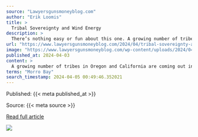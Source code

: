 ```yaml
---
source: "Lawyersgunsmoneyblog.com"
author: "Erik Loomis"
title: >
  Tribal Sovereignty and Wind Energy
description: >
  There’s nothing easy or fun about this one. A growing number of tribes in Oregon and California are coming out in opposition to federal offshore wind projects. Some tribes don’t believe there’s been enough research into the impacts on the environment. At leas…
url: "https://www.lawyersgunsmoneyblog.com/2024/04/tribal-sovereignty-and-wind-energy"
image: "https://www.lawyersgunsmoneyblog.com/wp-content/uploads/2024/04/download-1024x538.jpeg"
published_at: 2024-04-03
content: >
  A growing number of tribes in Oregon and California are coming out in opposition to federal offshore wind projects. Some tribes dont believe theres been enough research into the impacts on the enviro… [+3509 chars]
terms: "Morro Bay"
search_timestamp: 2024-04-05 00:49:46.352021
---
```



Published: {{< meta published_at >}}


Source: {{< meta source >}}


[Read full article]({{< meta url >}}){target='_blank'}



![](`r rmarkdown::metadata$image[1]`)
